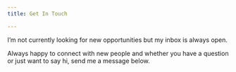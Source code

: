 ```yaml
---
title: Get In Touch

---
```


I’m not currently looking for new opportunities but my inbox is always open.

Always happy to connect with new people and whether you have a question or just want to say hi, send me a message below.